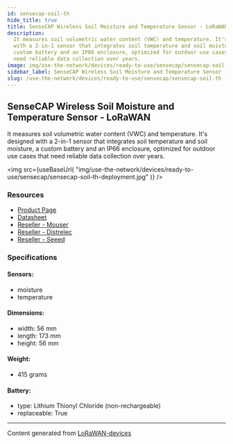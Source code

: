 ```yaml
---
id: sensecap-soil-th
hide_title: true
title: SenseCAP Wireless Soil Moisture and Temperature Sensor - LoRaWAN
description:
  It measures soil volumetric water content (VWC) and temperature. It's designed
  with a 2-in-1 sensor that integrates soil temperature and soil moisture, a
  custom battery and an IP66 enclosure, optimized for outdoor use cases that
  need reliable data collection over years.
image: img/use-the-network/devices/ready-to-use/sensecap/sensecap-soil-th-deployment.jpg
sidebar_label: SenseCAP Wireless Soil Moisture and Temperature Sensor - LoRaWAN
slug: /use-the-network/devices/ready-to-use/sensecap/sensecap-soil-th
---
```



## SenseCAP Wireless Soil Moisture and Temperature Sensor - LoRaWAN

It measures soil volumetric water content (VWC) and temperature. It's designed
with a 2-in-1 sensor that integrates soil temperature and soil moisture, a
custom battery and an IP66 enclosure, optimized for outdoor use cases that need
reliable data collection over years.

<img
  src={useBaseUrl(
    "img/use-the-network/devices/ready-to-use/sensecap/sensecap-soil-th-deployment.jpg"
  )}
/>

### Resources

- [Product Page](https://www.seeedstudio.com/LoRaWAN-Soil-Moisture-and-Temperature-Sensor-EU868-p-4316.html)
- [Datasheet](https://files.seeedstudio.com/products/317990687/res/LoRaWAN%20Gateway%20and%20Wireless%20Sensor%20Catalog-V1.6%20NEW.pdf)
- [Reseller - Mouser](https://www.mouser.com/ProductDetail/Seeed-Studio/101990565/?qs=wnTfsH77Xs6z38MfPrPBUw%3D%3D)
- [Reseller - Distrelec](https://www.distrelec.nl/en/sensecap-lorawan-wireless-soil-moisture-and-temperature-sensor-ip66-868mhz-seeed-studio-101990564/p/30167645?q=sensecap&pos=6&origPos=6&origPageSize=50&track=true)
- [Reseller - Seeed](https://www.seeedstudio.com/LoRaWAN-Soil-Moisture-and-Temperature-Sensor-EU868-p-4316.html)

### Specifications

#### Sensors:

- moisture
- temperature

#### Dimensions:

- width: 56 mm
- length: 173 mm
- height: 56 mm

#### Weight:

- 415 grams

#### Battery:

- type: Lithium Thionyl Chloride (non-rechargeable)
- replaceable: True

---

Content generated from
[LoRaWAN-devices](https://github.com/TheThingsNetwork/lorawan-devices)

